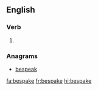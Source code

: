 ==English==

===Verb===
{{head|en|verb form}}

# {{label|en|archaic}} {{en-simple past of|bespeak}}

===Anagrams===
* [[bespeak#English|bespeak]]

[[fa:bespake]]
[[fr:bespake]]
[[hi:bespake]]